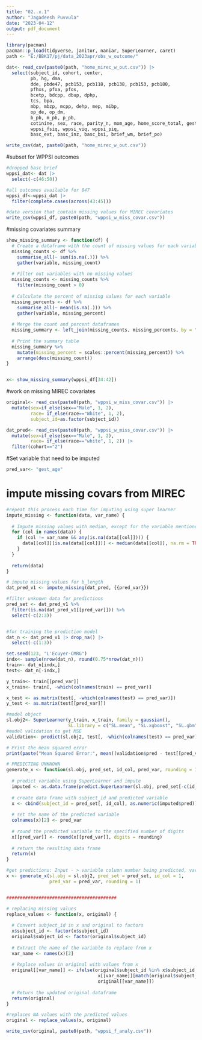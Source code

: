 ```yaml
---
title: "02..x.1"
author: "Jagadeesh Puvvula"
date: "2023-04-12"
output: pdf_document
---
```


```r
library(pacman)
pacman::p_load(tidyverse, janitor, naniar, SuperLearner, caret)
path <- "E:/BBK17/pj/data_2023apr/obs_w_outcome/"
```

```r
dat<- read_csv(paste0(path, "home_mirec_w_out.csv")) |>
  select(subject_id, cohort, center, 
         pb, hg, dma, 
         dde, pbde47, pcb153, pcb118, pcb138, pcb153, pcb180, 
         pfhxs, pfoa, pfos, 
         bcetp, bdcpp, dbup, dphp, 
         tcs, bpa, 
         mbp, mbzp, mcpp, dehp, mep, mibp, 
         op_de, op_dm,
         b_pb, m_pb, p_pb,
         cotinine, sex, race, parity_n, mom_age, home_score_total, gest_age, b_wght, b_length, edu3, 
         wppsi_fsiq, wppsi_viq, wppsi_piq,
         basc_ext, basc_inz, basc_bsi, brief_wm, brief_po)

write_csv(dat, paste0(path, "home_mirec_w_out.csv"))
```

#subset for WPPSI outcomes
```r
#dropped basc brief
wppsi_dat<- dat |>
  select(-c(46:50))

#all outcomes available for 847
wppsi_df<-wppsi_dat |>
  filter(complete.cases(across(43:45)))

#data version that contain missing values for MIREC covariates
write_csv(wppsi_df, paste0(path, "wppsi_w_miss_covar.csv"))
```

#missing covariates summary
```r

show_missing_summary <- function(df) {
  # Create a dataframe with the count of missing values for each variable
  missing_counts <- df %>% 
    summarise_all(~ sum(is.na(.))) %>% 
    gather(variable, missing_count)
  
  # Filter out variables with no missing values
  missing_counts <- missing_counts %>% 
    filter(missing_count > 0)
  
  # Calculate the percent of missing values for each variable
  missing_percents <- df %>% 
    summarise_all(~ mean(is.na(.))) %>% 
    gather(variable, missing_percent)
  
  # Merge the count and percent dataframes
  missing_summary <- left_join(missing_counts, missing_percents, by = "variable")
  
  # Print the summary table
  missing_summary %>% 
    mutate(missing_percent = scales::percent(missing_percent)) %>% 
    arrange(desc(missing_count))
}


x<- show_missing_summary(wppsi_df[34:42])
```

################################################################################
################################################################################

#work on missing MIREC covariates
```r
original<- read_csv(paste0(path, "wppsi_w_miss_covar.csv")) |>
  mutate(sex=if_else(sex=="Male", 1, 2),
         race= if_else(race=="White", 1, 2),
         subject_id=as.factor(subject_id))

dat_pred<- read_csv(paste0(path, "wppsi_w_miss_covar.csv")) |>
  mutate(sex=if_else(sex=="Male", 1, 2),
         race= if_else(race=="white", 1, 2)) |>
  filter(cohort=="2")

```

################################################################################
################################################################################

#Set variable that need to be imputed
```r
pred_var<- "gest_age"
```


# impute missing covars from MIREC
```r
#repeat this process each time for imputing using super learner
impute_missing <- function(data, var_name) {
  
  # Impute missing values with median, except for the variable mentioned
  for (col in names(data)) {
    if (col != var_name && any(is.na(data[[col]]))) {
      data[[col]][is.na(data[[col]])] <- median(data[[col]], na.rm = TRUE)
    }
  }
  
  return(data)
}

# impute missing values for b_length
dat_pred_v1 <- impute_missing(dat_pred, {{pred_var}})

```

```r
#filter unknown data for predictions
pred_set <- dat_pred_v1 %>%
  filter(is.na(dat_pred_v1[[pred_var]])) %>%
  select(-c(2:3))


#for training the prediction model
dat_n <- dat_pred_v1 |> drop_na() |>
  select(-c(1:3))

set.seed(123, "L'Ecuyer-CMRG")
indx<- sample(nrow(dat_n), round(0.75*nrow(dat_n)))
train<- dat_n[indx,]
test<- dat_n[-indx,]

y_train<- train[[pred_var]]
x_train<- train[, -which(colnames(train) == pred_var)]

x_test <- as.matrix(test[, -which(colnames(test) == pred_var)])
y_test <- as.matrix(test[[pred_var]])

#model object
sl.obj2<- SuperLearner(y_train, x_train, family = gaussian(), 
                       SL.library = c("SL.mean", "SL.xgboost", "SL.gbm"))
#model validation to get MSE
validation<- predict(sl.obj2, test[, -which(colnames(test) == pred_var)])

# Print the mean squared error
print(paste("Mean Squared Error:", mean((validation$pred - test[[pred_var]])^2)))

# PREDICTING UNKNOWN 
generate_x <- function(sl.obj, pred_set, id_col, pred_var, rounding = 1){
  
  # predict variable using SuperLearner and impute
  imputed <- as.data.frame(predict.SuperLearner(sl.obj, pred_set[-c(id_col, which(names(pred_set) == pred_var))]))
  
  # create data frame with subject_id and predicted variable
  x <- cbind(subject_id = pred_set[, id_col], as.numeric(imputed$pred))
  
  # set the name of the predicted variable
  colnames(x)[2] <- pred_var
  
  # round the predicted variable to the specified number of digits
  x[[pred_var]] <- round(x[[pred_var]], digits = rounding)
  
  # return the resulting data frame
  return(x)
}

#get predictions: Input - > variable column number being predicted, variable name and rounding
x <- generate_x(sl.obj = sl.obj2, pred_set = pred_set, id_col = 1, 
                pred_var = pred_var, rounding = 1)


#########################################

# replacing missing values 
replace_values <- function(x, original) {
  
  # Convert subject_id in x and original to factors
  x$subject_id <- factor(x$subject_id)
  original$subject_id <- factor(original$subject_id)
  
  # Extract the name of the variable to replace from x
  var_name <- names(x)[2]
  
  # Replace values in original with values from x
  original[[var_name]] <- ifelse(original$subject_id %in% x$subject_id, 
                                  x[[var_name]][match(original$subject_id, x$subject_id)], 
                                  original[[var_name]])
  
  # Return the updated original dataframe
  return(original)
}

#replaces NA values with the predicted values
original <- replace_values(x, original)


```

```r
write_csv(original, paste0(path, "wppsi_f_analy.csv"))
```

